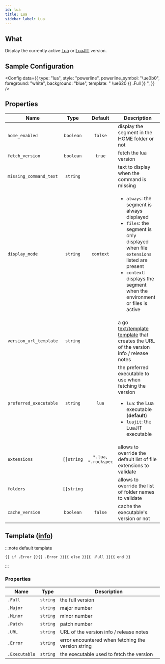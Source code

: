 ```yaml
---
id: lua
title: Lua
sidebar_label: Lua
---
```


## What

Display the currently active [Lua][lua] or [LuaJIT][luajit] version.

## Sample Configuration


<Config
  data={{
    type: "lua",
    style: "powerline",
    powerline_symbol: "\ue0b0",
    foreground: "white",
    background: "blue",
    template: " \ue620 {{ .Full }} ",
  }}
/>

## Properties

| Name                   | Type       | Default             | Description                                                                                                                                                                                                                          |
| ---------------------- | :--------: | :-----------------: | ------------------------------------------------------------------------------------------------------------------------------------------------------------------------------------------------------------------------------------ |
| `home_enabled`         | `boolean`  | `false`             | display the segment in the HOME folder or not                                                                                                                                                                                        |
| `fetch_version`        | `boolean`  | `true`              | fetch the lua version                                                                                                                                                                                                             |
| `missing_command_text` | `string`   |                     | text to display when the command is missing                                                                                                                                                                                          |
| `display_mode`         | `string`   | `context`           | <ul><li>`always`: the segment is always displayed</li><li>`files`: the segment is only displayed when file `extensions` listed are present</li><li>`context`: displays the segment when the environment or files is active</li></ul> |
| `version_url_template` | `string`   |                     | a go [text/template][go-text-template] [template][templates] that creates the URL of the version info / release notes                                                                                                                |
| `preferred_executable` | `string`   | `lua`               | the preferred executable to use when fetching the version<ul><li>`lua`: the Lua executable (**default**)</li><li>`luajit`: the LuaJIT executable</li></ul>                                                                           |
| `extensions`           | `[]string` | `*.lua, *.rockspec` | allows to override the default list of file extensions to validate                                                                                                                                                                   |
| `folders`              | `[]string` |                     | allows to override the list of folder names to validate                                                                                                                                                                              |
| `cache_version`        | `boolean`  | `false`             | cache the executable's version or not                                                                                                                                                                                                |

## Template ([info][templates])

:::note default template

```template
{{ if .Error }}{{ .Error }}{{ else }}{{ .Full }}{{ end }}
```

:::

### Properties

| Name          | Type     | Description                                        |
| ------------- | -------- | -------------------------------------------------- |
| `.Full`       | `string` | the full version                                   |
| `.Major`      | `string` | major number                                       |
| `.Minor`      | `string` | minor number                                       |
| `.Patch`      | `string` | patch number                                       |
| `.URL`        | `string` | URL of the version info / release notes            |
| `.Error`      | `string` | error encountered when fetching the version string |
| `.Executable` | `string` | the executable used to fetch the version           |

[go-text-template]: https://golang.org/pkg/text/template/
[templates]: /docs/configuration/templates
[lua]: https://www.lua.org/
[luajit]: https://luajit.org/
